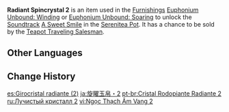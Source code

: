 {{Item Infobox
|id           = 141002
|image        = Item Radiant Spincrystal.png
|type         = Adventure Items
|group        = Radiant Spincrystals
|group2       = Mondstadt Spincrystals
|quality      = 4
|invCategory  = Precious Items
|description  = This wondrous crystal contains a certain rhythm, like something beautiful woven from delicate silk. These items can be found throughout the mainland or from merchants who collect curios. The tune held within this crystal can be revivified in your [[Serenitea Pot]] using either "[[Euphonium Unbound: Winding]]" or "[[Euphonium Unbound: Soaring]]." The tune contained within this [[Radiant Spincrystal]] is "[[A Sweet Smile]]."
|source1      = [[Chubby]]
|track        = A Sweet Smile
}}
'''Radiant Spincrystal 2''' is an item used in the [[Furnishings]] [[Euphonium Unbound: Winding]] or [[Euphonium Unbound: Soaring]] to unlock the [[Soundtrack]] [[A Sweet Smile]] in the [[Serenitea Pot]]. It has a chance to be sold by the [[Teapot Traveling Salesman]].

==Other Languages==
{{Other Languages|default_hidden = 1
|en      = Radiant Spincrystal 2
|zhs     = 旋曜玉帛・其二
|zhs_rm  = Xuán Yào Yùbó - Qí Èr
|zht     = 旋曜玉帛・其二
|zht_rm  = Xuán Yào Yùbó - Qí Èr
|ja      = 旋曜玉帛・2
|ja_rm   = Sen'you Gyokuhaku - Ni
|ko      = 빛나는 결정・2
|ko_rm   = Binnaneun Gyeoljeong - I
|es      = Girocristal radiante (2)
|fr      = Gyrocristal radiant 2
|ru      = Лучистый кристалл {{tt|2|два}}
|th      = Radiant Spincrystal 2
|vi      = Ngọc Thạch Âm Vang 2
|de      = Strahlender Drehkristall II
|id      = Radiant Spincrystal 2
|pt      = Cristal Rodopiante Radiante 2
|tr      = Parlak Burgu Kristal 2
|it      = Voltacristallo radioso 2
}}

==Change History==
{{Change History|2.4}}

[[es:Girocristal radiante (2)]]
[[ja:旋曜玉帛・2]]
[[pt-br:Cristal Rodopiante Radiante 2]]
[[ru:Лучистый кристалл 2]]
[[vi:Ngọc Thạch Âm Vang 2]]